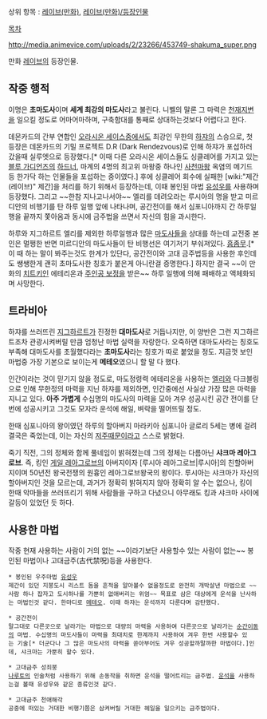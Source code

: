 상위 항목 : [[레이브(만화)]], [[레이브(만화)/등장인물]]

[[목차]]

http://media.animevice.com/uploads/2/23266/453749-shakuma_super.png

만화 [[레이브]]의 등장인물. 

== 작중 행적 ==
이명은 '''초마도사'''이며 '''세계 최강의 마도사'''라고 불린다. 니벨의 말론 그 마력은 [[천재지변]]을 일으킬 정도로 어마어마하며, 구축함대를 통째로 상대하는것보다 어렵다고 한다.

데몬카드의 간부 연합인 [[오라시온 세이스]]중에서도 최강인 무한의 [[하쟈]]의 스승으로, 첫 등장은 데몬카드의 기밀 프로젝트 D.R (Dark Rendezvous)로 인해 하쟈가 포섭하러 갔을때 실루엣으로 등장했다.[* 이때 다른 오라시온 세이스들도 싱클레어를 가지고 있는 [[블루 가디언즈]]의 [[하드너]], 마계의 4명의 최고위 마왕중 하나인 [[사천마왕]] 옥염의 메기드 등 한가닥 하는 인물들을 포섭하는 중이였다.] 후에 싱클레어 회수에 실패한 [wiki:"제간(레이브)" 제간]을 처리를 하기 위해서 등장하는데, 이때 봉인된 마법 [[유성우]]를 사용하며 등장했다. 그리고 ~~한참 지나고나서야~~ 엘리를 데려오라는 루시아의 명을 받고 미르디안의 비행기를 탄 하루 일행 앞에 나타나며, 공간전이를 해서 심포니아까지 간 하루일행을 끝까지 쫓아옴과 동시에 금주법을 쓰면서 자신의 힘을 과시한다.

하루와 지그하르트 엘리를 제외한 하루일행과 많은 [[마도사]]들을 상대를 하는데 교전중 본인은 멀쩡한 반면 미르디안의 마도사들이 탄 비행선은 여기저기 부숴져있다. [[흠좀무]].[* 이 때 하는 말이 봐주는것도 한계가 있단다, 공간전이와 고대 금주법등을 사용한 후인데도 쌩쌩한게 괜히 초마도사한 칭호가 붙은게 아니란걸 증명한다.] 하지만 결국 ~~이 만화의 [[치트키]]인 에테리온과 [[주인공 보정]]을 받은~~ 하루 일행에 의해 패배하고 액체화되며 사망한다.

== 트라비아 ==
하쟈를 쓰러뜨린 [[지그하르트]]가 진정한 '''대마도사'''로 거듭나지만, 이 양반은 그런 지그하르트조차 관광시켜버릴 만큼 엄청난 마법 실력을 자랑한다. 오죽하면 대마도사라는 칭호도 부족해 대마도사를 초월했다라는 '''초마도사'''라는 칭호가 따로 붙었을 정도. 지금껏 보인 마법중 가장 기본으로 보이는게 '''메테오'''였으니 할 말 다 했다.

인간이라는 것이 믿기지 않을 정도로, 마도정령력 에테리온을 사용하는 [[엘리]]와 다크블링으로 인해 무한정의 마력을 지닌 하쟈를 제외하면, 인간중에선 사실상 가장 많은 마력을 지니고 있다. '''아주 가볍게''' 수십명의 마도사의 마력을 모아 겨우 성공시킨 공간 전이를 단번에 성공시키고 그것도 모자라 운석에 해일, 벼락을 떨어뜨릴 정도.

한때 심포니아의 왕이였던 하루의 할아버지 마라키아 심포니아 글로리 5세는 병에 걸려 결국은 죽었는데, 이는 자신의 [[저주]]때문이라고 스스로 밝혔다.

죽기 직전, 그의 정체와 함께 풀네임이 밝혀졌는데 그의 정체는 다름아닌 '''샤크마 레아그로브'''. 즉, 킹인 [[게일 레아그로브]]의 아버지이자 [루시아 레아그로브|루시아]의 친할아버지이며 50년전 왕국전쟁의 원흉인 레아그로브왕국의 왕이다. 루시아는 샤크마가 자신의 할아버지인 것을 모르는데, 과거가 정확히 밝혀지지 않아 정확히 알 수는 없으나, 킹이 한때 악마들을 쓰러뜨리기 위해 사람들을 구하고 다녔으니 아무래도 킹과 샤크마 사이에 갈등이 있었던 듯 하다.

== 사용한 마법 ==
작중 현재 사용하는 사람이 거의 없는 ~~이라기보단 사용할수 있는 사람이 없는~~ 봉인된 마법이나 고대금주(古代禁呪)등을 사용한다.

 * 봉인된 우주마법 [[유성]]우
 제간이 있던 지붕도시 리스트 돔을 흔적을 알아볼수 없을정도로 완전히 개박살낸 마법으로 ~~사람 하나 잡자고 도시하나를 가뿐히 없애버리는 위엄~~ 목표로 삼은 대상에게 운석을 난사하는 마법인것 같다. 한마디로 [[메테오]]. 이때 하쟈는 운석까지 다룬다며 감탄했다.

 * 공간전이
 말그대로 다른곳으로 날라가는 마법으로 대량의 마력을 사용하여 다른곳으로 날라가는 [[순간이동]]의 마법. 수십명의 마도사들이 마력을 최대치로 한계까지 사용하여 겨우 한번 사용할수 있는 기술[* 더군다나 그 많은 마도사의 마력을 쏟아부어도 겨우 성공할까말까한 마법이다.]인데, 샤크마는 가뿐히 할수 있다.

 * 고대금주 성죄붕
 [[나루토]]의 인술처럼 사용하기 위해 손동작을 취하면 운석을 떨어트리는 금주법. [[운석]]을 사용하는걸 볼때 유성우와 같은 종류인것 같다.

 * 고대금주 천애해각
 공중에 떠있는 거대한 비행기쯤은 삼켜버릴 거대한 헤일을 일으키는 금주법이다.
